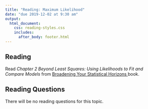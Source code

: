 ```yaml
---
title: "Reading: Maximum Likelihood"
date: "due 2019-12-02 at 9:30 am"
output: 
  html_document:
    css: reading-styles.css 
    includes:
      after_body: footer.html
---
```


## Reading


Read _Chapter 2 Beyond Least Squares: Using Likelihoods to Fit and Compare Models_  from <a href = "https://bookdown.org/roback/bookdown-bysh/ch-beyondmost.html"> Broadening Your Statistical Horizons </a> book.


## Reading Questions

There will be no reading questions for this topic. 

<br>
<br>
<br>
